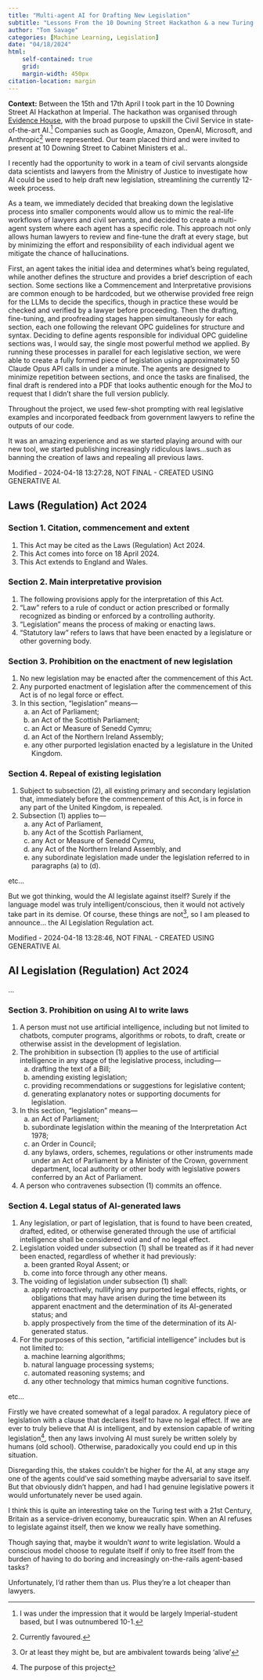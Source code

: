 ```yaml
---
title: "Multi-agent AI for Drafting New Legislation"
subtitle: "Lessons From the 10 Downing Street Hackathon & a new Turing Test(?)"
author: "Tom Savage"
categories: [Machine Learning, Legislation]
date: "04/18/2024"
html: 
    self-contained: true
    grid: 
    margin-width: 450px
citation-location: margin
---
```


:::{.cleanbox}
**Context:** Between the 15th and 17th April I took part in the 10 Downing Street AI Hackathon at Imperial. The hackathon was organised through [Evidence House](https://evidence-hou.se), with the broad purpose to upskill the Civil Service in state-of-the-art AI.^[I was under the impression that it would be largely Imperial-student based, but I was outnumbered 10-1.] Companies such as Google, Amazon, OpenAI, Microsoft, and Anthropic^[Currently favoured.] were represented. Our team placed third and were invited to present at 10 Downing Street to Cabinet Ministers et al.. 
:::

I recently had the opportunity to work in a team of civil servants alongside data scientists and lawyers from the Ministry of Justice to investigate how AI could be used to help draft new legislation, streamlining the currently 12-week process.

As a team, we immediately decided that breaking down the legislative process into smaller components would allow us to mimic the real-life workflows of lawyers and civil servants, and decided to create a multi-agent system where each agent has a specific role. 
This approach not only allows human lawyers to review and fine-tune the draft at every stage, but by minimizing the effort and responsibility of each individual agent we mitigate the chance of hallucinations.

First, an agent takes the initial idea and determines what's being regulated, while another defines the structure and provides a brief description of each section. 
Some sections like a Commencement and Interpretative provisions are common enough to be hardcoded, but we otherwise provided free reign for the LLMs to decide the specifics, though in practice these would be checked and verified by a lawyer before proceeding. 
Then the drafting, fine-tuning, and proofreading stages happen simultaneously for each section, each one following the relevant OPC guidelines for structure and syntax. 
Deciding to define agents responsible for individual OPC guideline sections was, I would say, the single most powerful method we applied.
By running these processes in parallel for each legislative section, we were able to create a fully formed piece of legislation using approximately 50 Claude Opus API calls in under a minute. 
The agents are designed to minimize repetition between sections, and once the tasks are finalised, the final draft is rendered into a PDF that looks authentic enough for the MoJ to request that I didn't share the full version publicly. 

Throughout the project, we used few-shot prompting with real legislative examples and incorporated feedback from government lawyers to refine the outputs of our code.

It was an amazing experience and as we started playing around with our new tool, we started publishing increasingly ridiculous laws...such as banning the creation of laws and repealing all previous laws.

:::{.cleanbox}
Modified - 2024-04-18 13:27:28, NOT FINAL - CREATED USING GENERATIVE AI.

## Laws (Regulation) Act 2024

### Section 1. Citation, commencement and extent 

1. This Act may be cited as the Laws (Regulation) Act 2024.
2. This Act comes into force on 18 April 2024.
3. This Act extends to England and Wales.


### Section 2. Main interpretative provision

1. The following provisions apply for the interpretation of this Act.
2. "Law" refers to a rule of conduct or action prescribed or formally recognized as binding or enforced by a controlling authority.
3. "Legislation" means the process of making or enacting laws.
4. "Statutory law" refers to laws that have been enacted by a legislature or other governing body.

### Section 3. Prohibition on the enactment of new legislation

1. No new legislation may be enacted after the commencement of this Act.
2. Any purported enactment of legislation after the commencement of this Act is of no legal force or effect.
3. In this section, "legislation" means—
    a. an Act of Parliament;
    b. an Act of the Scottish Parliament;
    c. an Act or Measure of Senedd Cymru;
    d. an Act of the Northern Ireland Assembly;
    e. any other purported legislation enacted by a legislature in the United Kingdom.

### Section 4. Repeal of existing legislation

1. Subject to subsection (2), all existing primary and secondary legislation that, immediately before the commencement of this Act, is in force in any part of the United Kingdom, is repealed.
2. Subsection (1) applies to—
    a. any Act of Parliament,
    b. any Act of the Scottish Parliament,
    c. any Act or Measure of Senedd Cymru,
    d. any Act of the Northern Ireland Assembly, and
    e. any subordinate legislation made under the legislation referred to in paragraphs (a) to (d).

etc...
:::

But we got thinking, would the AI legislate against itself? Surely if the language model was truly intelligent/conscious, then it would not actively take part in its demise. Of course, these things are not^[Or at least they might be, but are ambivalent towards being 'alive'], so I am pleased to announce... the AI Legislation Regulation act. 

:::{.cleanbox}
Modified - 2024-04-18 13:28:46, NOT FINAL - CREATED USING GENERATIVE AI.

## AI Legislation (Regulation) Act 2024
...

### Section 3. Prohibition on using AI to write laws
1.  A person must not use artificial intelligence, including but not limited to chatbots, computer programs, algorithms or robots, to draft, create or otherwise assist in the development of legislation.
2. The prohibition in subsection (1) applies to the use of artificial intelligence in any stage of the legislative process, including—
    a. drafting the text of a Bill;
    b. amending existing legislation;
    c. providing recommendations or suggestions for legislative content;
    d. generating explanatory notes or supporting documents for legislation.
3. In this section, "legislation" means—
    a. an Act of Parliament;
    b. subordinate legislation within the meaning of the Interpretation Act 1978; 
    c. an Order in Council;
    d. any bylaws, orders, schemes, regulations or other instruments made under an Act of Parliament by a Minister of the Crown, government department, local authority or other body with legislative powers conferred by an Act of Parliament.
4. A person who contravenes subsection (1) commits an offence.

### Section 4. Legal status of AI-generated laws
1. Any legislation, or part of legislation, that is found to have been created, drafted, edited, or otherwise generated through the use of artificial intelligence
shall be considered void and of no legal effect.
2. Legislation voided under subsection (1) shall be treated as if it had never been enacted, regardless of whether it had previously:
    a. been granted Royal Assent; or
    b. come into force through any other means.
3. The voiding of legislation under subsection (1) shall:
    a. apply retroactively, nullifying any purported legal effects, rights, or obligations that may have arisen during the time between its apparent enactment and the determination of its AI-generated status; and
    b. apply prospectively from the time of the determination of its AI-generated status.
4. For the purposes of this section, "artificial intelligence" includes but is not limited to:
    a. machine learning algorithms;
    b. natural language processing systems;
    c. automated reasoning systems; and
    d. any other technology that mimics human cognitive functions.

etc...

:::

Firstly we have created somewhat of a legal paradox. A regulatory piece of legislation with a clause that declares itself to have no legal effect. If we are ever to truly believe that AI is intelligent, and by extension capable of writing legislation^[The purpose of this project], then any laws involving AI must surely be written solely by humans (old school). Otherwise, paradoxically you could end up in this situation.

Disregarding this, the stakes couldn't be higher for the AI, at any stage any one of the agents could've said something maybe adversarial to save itself. But that obviously didn't happen, and had I had genuine legislative powers it would unfortunately never be used again.

I think this is quite an interesting take on the Turing test with a 21st Century, Britain as a service-driven economy, bureaucratic spin. When an AI refuses to legislate against itself, then we know we really have something. 

Though saying that, maybe it wouldn't _want_ to write legislation. Would a conscious model choose to regulate itself if only to free itself from the burden of having to do boring and increasingly on-the-rails agent-based tasks? 

Unfortunately, I'd rather them than us. Plus they're a lot cheaper than lawyers.